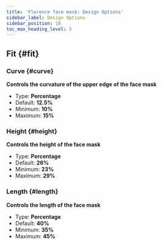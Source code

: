 ```yaml
---
title: 'Florence face mask: Design Options'
sidebar_label: Design Options
sidebar_position: 10
toc_max_heading_level: 5
---
```



## Fit {#fit}

### Curve {#curve}

**Controls the curvature of the upper edge of the face mask**

- Type: **Percentage**
- Default: **12.5%**
- Minimum: **10%**
- Maximum: **15%**

<Curve />

### Height {#height}

**Controls the height of the face mask**

- Type: **Percentage**
- Default: **26%**
- Minimum: **23%**
- Maximum: **29%**

<Height />

### Length {#length}

**Controls the length of the face mask**

- Type: **Percentage**
- Default: **40%**
- Minimum: **35%**
- Maximum: **45%**

<Length />
